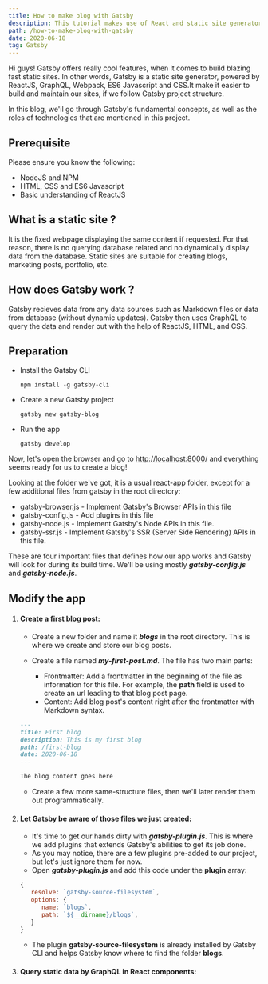 ```yaml
---
title: How to make blog with Gatsby
description: This tutorial makes use of React and static site generator Gatsby to build fast blogging website
path: /how-to-make-blog-with-gatsby
date: 2020-06-18
tag: Gatsby
---
```


Hi guys! Gatsby offers really cool features, when it comes to build blazing fast static sites. In other words, Gatsby is a static site generator,
powered by ReactJS, GraphQL, Webpack, ES6 Javascript and CSS.It make it easier to build and maintain our sites, if we follow Gatsby project structure.

In this blog, we'll go through Gatsby's fundamental concepts, as well as the roles of technologies that are mentioned in this project.

## Prerequisite

Please ensure you know the following:

- NodeJS and NPM
- HTML, CSS and ES6 Javascript
- Basic understanding of ReactJS

## What is a static site ?

It is the fixed webpage displaying the same content if requested. For that reason, there is no querying database related and no dynamically
display data from the database. Static sites are suitable for creating blogs, marketing posts, portfolio, etc.

## How does Gatsby work ?

Gatsby recieves data from any data sources such as Markdown files or data from database (without dynamic updates). Gatsby then uses GraphQL
to query the data and render out with the help of ReactJS, HTML, and CSS.

## Preparation

+ Install the Gatsby CLI

   ```shell
   npm install -g gatsby-cli
   ```

+ Create a new Gatsby project

   ```shell
   gatsby new gatsby-blog
   ```

+ Run the app

   ```shell
   gatsby develop
   ```

Now, let's open the browser and go to [http://localhost:8000/](http://localhost:8000) and everything seems ready for
us to create a blog!

Looking at the folder we've got, it is a usual react-app folder, except for a few additional files from gatsby in the root directory:

- gatsby-browser.js - Implement Gatsby's Browser APIs in this file
- gatsby-config.js - Add plugins in this file
- gatsby-node.js - Implement Gatsby's Node APIs in this file.
- gatsby-ssr.js - Implement Gatsby's SSR (Server Side Rendering) APIs in this file.

These are four important files that defines how our app works and Gatsby will look for during its build time. We'll be
using mostly **_gatsby-config.js_** and **_gatsby-node.js_**.

## Modify the app

1. #### Create a first blog post:

   + Create a new folder and name it **_blogs_** in the root directory. This is where we create and store our blog posts.
   + Create a file named **_my-first-post.md_**. The file has two main parts:

     - Frontmatter: Add a frontmatter in the beginning of the file as information for this file.
       For example, the **path** field is used to create an url leading to that blog post page.
     - Content: Add blog post's content right after the frontmatter with Markdown syntax.
   ```markdown
   ---
   title: First blog
   description: This is my first blog
   path: /first-blog            
   date: 2020-06-18
   ---

   The blog content goes here
   ``` 

   + Create a few more same-structure files, then we'll later render them out programmatically.


2. #### Let Gatsby be aware of those files we just created:
   + It's time to get our hands dirty with ***gatsby-plugin.js***. This is where we add plugins that extends Gatsby's abilities to
   get its job done.
   + As you may notice, there are a few plugins pre-added to our project, but let's just ignore them for now. 
   + Open ***gatsby-plugin.js*** and add this code under the __plugin__ array: 
   ```js
   {
      resolve: `gatsby-source-filesystem`,
      options: {
         name: `blogs`,
         path: `${__dirname}/blogs`,
      }
   }

   ```
   + The plugin __gatsby-source-filesystem__ is already installed by Gatsby CLI and helps Gatsby know where to find 
   the folder __blogs__.

3. #### Query static data by GraphQL in React components: